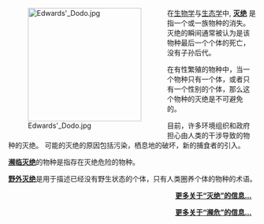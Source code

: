 <div style="float:left;margin-right:0.9em">
[[Image:Edwards'_Dodo.jpg|230px]]
</div>在[[生物学|生物学]]与[[生态学|生态学]]中, '''[[灭绝|灭绝]]''' 是指一个或一族物种的消失。灭绝的瞬间通常被认为是该物种最后一个个体的死亡，没有子孙后代。

在有性繁殖的物种中，当一个物种只有一个体，或者只有一个性别的个体，那么这个物种的灭绝是不可避免的。

目前，许多环境组织和政府担心由人类的干涉导致的物种的灭绝。 可能的灭绝的原因包括污染，栖息地的破坏，新的捕食者的引入。

'''[[濒危物种|濒临灭绝]]'''的物种是指存在灭绝危险的物种。

'''[[野外灭绝|野外灭绝]]'''是用于描述已经没有野生状态的个体，只有人类圈养个体的物种的术语。

<div style="text-align:right;margin-right:10px;margin-bottom:4px;">'''[[绝灭|更多关于“灭绝”的信息...]]'''</div>
<div style="text-align:right;margin-right:10px;margin-bottom:4px;">'''[[濒危物种|更多关于“濒危”的信息...]]'''</div>